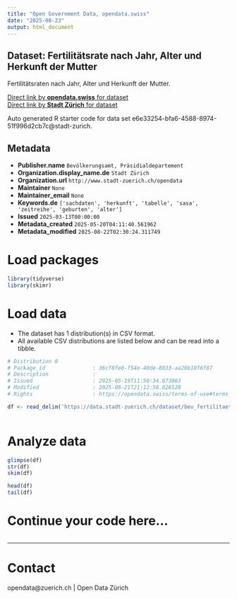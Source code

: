 ```yaml
---
title: "Open Government Data, opendata.swiss"
date: "2025-08-23"
output: html_document
---
```


## Dataset: Fertilitätsrate nach Jahr, Alter und Herkunft der Mutter


Fertilitätsraten nach Jahr, Alter und Herkunft der Mutter.


[Direct link by **opendata.swiss** for dataset](https://opendata.swiss/de/dataset/fertilitatsrate-nach-jahr-alter-und-herkunft-der-mutter)<br>
[Direct link by **Stadt Zürich** for dataset](https://data.stadt-zuerich.ch/dataset/bev_fertilitaet_jahr_alterm_herkunftm_od411d)

Auto generated R starter code for data set e6e33254-bfa6-4588-8974-51f996d2cb7c@stadt-zurich.

## Metadata

- **Publisher.name** `Bevölkerungsamt, Präsidialdepartement`
- **Organization.display_name.de** `Stadt Zürich`
- **Organization.url** `http://www.stadt-zuerich.ch/opendata`
- **Maintainer** `None`
- **Maintainer_email** `None`
- **Keywords.de** `['sachdaten', 'herkunft', 'tabelle', 'sasa', 'zeitreihe', 'geburten', 'alter']`
- **Issued** `2025-03-13T00:00:00`
- **Metadata_created** `2025-05-20T04:11:40.561962`
- **Metadata_modified** `2025-08-22T02:30:24.311749`


# Load packages

```r

library(tidyverse)
library(skimr)

```

# Load data

-   The dataset has 1 distribution(s) in CSV format.
-   All available CSV distributions are listed below and can be read into a tibble.

```r

# Distribution 0
# Package_id               : 36cf8fe8-f54e-40de-8033-aa26b10f6f87
# Description              : 
# Issued                   : 2025-05-19T11:50:34.873063
# Modified                 : 2025-08-21T21:12:58.026528
# Rights                   : https://opendata.swiss/terms-of-use#terms_open

df <- read_delim('https://data.stadt-zuerich.ch/dataset/bev_fertilitaet_jahr_alterm_herkunftm_od411d/download/BEV411OD411D.csv')



```

# Analyze data

```r

glimpse(df)
str(df)
skim(df)

head(df)
tail(df)

```

# Continue your code here...

```r

```

------------------------------------------------------------------------

# Contact

opendata@zuerich.ch | Open Data Zürich
